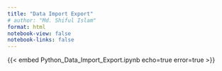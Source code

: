 ```yaml
---
title: "Data Import Export"
# author: "Md. Shiful Islam"
format: html
notebook-view: false
notebook-links: false
---
```


{{< embed Python_Data_Import_Export.ipynb echo=true error=true >}}

